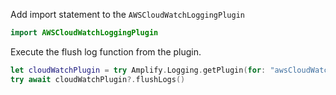 Add import statement to the `AWSCloudWatchLoggingPlugin`
```swift
import AWSCloudWatchLoggingPlugin
```

Execute the flush log function from the plugin.

```swift
let cloudWatchPlugin = try Amplify.Logging.getPlugin(for: "awsCloudWatchLoggingPlugin") as? AWSCloudWatchLoggingPlugin 
try await cloudWatchPlugin?.flushLogs()
```